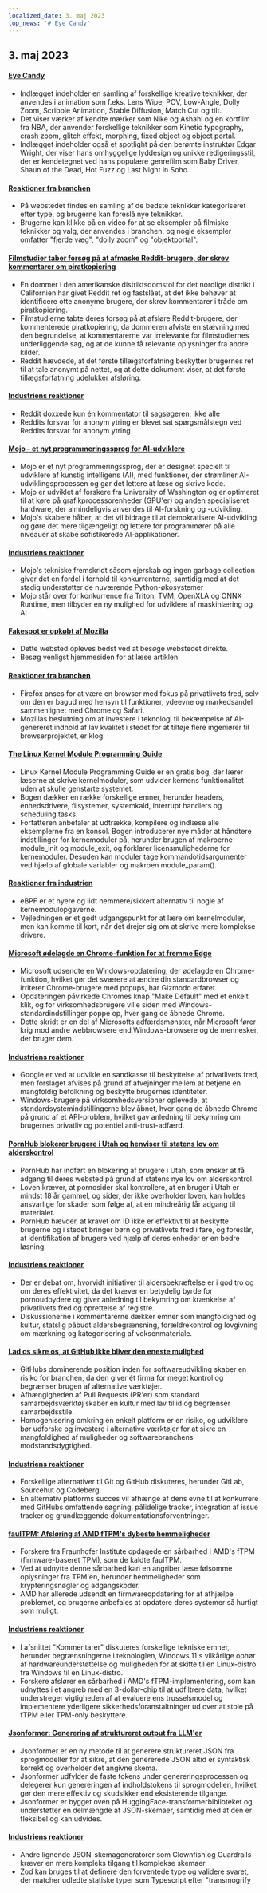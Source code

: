 ```yaml
---
localized_date: 3. maj 2023
top_news: '# Eye Candy'
---
```




<CallToAction />

<Steps>

## 3. maj 2023

#### [Eye Candy](https://eycndy.com)

- Indlægget indeholder en samling af forskellige kreative teknikker, der anvendes i animation som f.eks. Lens Wipe, POV, Low-Angle, Dolly Zoom, Scribble Animation, Stable Diffusion, Match Cut og tilt.
- Det viser værker af kendte mærker som Nike og Ashahi og en kortfilm fra NBA, der anvender forskellige teknikker som Kinetic typography, crash zoom, glitch effekt, morphing, fixed object og object portal.
- Indlægget indeholder også et spotlight på den berømte instruktør Edgar Wright, der viser hans omhyggelige lyddesign og unikke redigeringsstil, der er kendetegnet ved hans populære genrefilm som Baby Driver, Shaun of the Dead, Hot Fuzz og Last Night in Soho.

#### [Reaktioner fra branchen](http://news.ycombinator.com/item?id=35791575)

- På webstedet findes en samling af de bedste teknikker kategoriseret efter type, og brugerne kan foreslå nye teknikker.
- Brugerne kan klikke på en video for at se eksempler på filmiske teknikker og valg, der anvendes i branchen, og nogle eksempler omfatter "fjerde væg", "dolly zoom" og "objektportal".

#### [Filmstudier taber forsøg på at afmaske Reddit-brugere, der skrev kommentarer om piratkopiering](https://arstechnica.com/tech-policy/2023/05/judge-wont-force-reddit-to-identify-anonymous-users-who-discussed-piracy/)

- En dommer i den amerikanske distriktsdomstol for det nordlige distrikt i Californien har givet Reddit ret og fastslået, at det ikke behøver at identificere otte anonyme brugere, der skrev kommentarer i tråde om piratkopiering.
- Filmstudierne tabte deres forsøg på at afsløre Reddit-brugere, der kommenterede piratkopiering, da dommeren afviste en stævning med den begrundelse, at kommentarerne var irrelevante for filmstudiernes underliggende sag, og at de kunne få relevante oplysninger fra andre kilder.
- Reddit hævdede, at det første tillægsforfatning beskytter brugernes ret til at tale anonymt på nettet, og at dette dokument viser, at det første tillægsforfatning udelukker afsløring.

#### [Industriens reaktioner](http://news.ycombinator.com/item?id=35787080)

- Reddit doxxede kun én kommentator til sagsøgeren, ikke alle
- Reddits forsvar for anonym ytring er blevet sat spørgsmålstegn ved Reddits forsvar for anonym ytring

#### [Mojo - et nyt programmeringssprog for AI-udviklere](https://www.modular.com/mojo)

- Mojo er et nyt programmeringssprog, der er designet specielt til udviklere af kunstig intelligens (AI), med funktioner, der strømliner AI-udviklingsprocessen og gør det lettere at læse og skrive kode.
- Mojo er udviklet af forskere fra University of Washington og er optimeret til at køre på grafikprocessorenheder (GPU'er) og anden specialiseret hardware, der almindeligvis anvendes til AI-forskning og -udvikling.
- Mojo's skabere håber, at det vil bidrage til at demokratisere AI-udvikling og gøre det mere tilgængeligt og lettere for programmører på alle niveauer at skabe sofistikerede AI-applikationer.

#### [Industriens reaktioner](http://news.ycombinator.com/item?id=35790367)

- Mojo's tekniske fremskridt såsom ejerskab og ingen garbage collection giver det en fordel i forhold til konkurrenterne, samtidig med at det stadig understøtter de nuværende Python-økosystemer
- Mojo står over for konkurrence fra Triton, TVM, OpenXLA og ONNX Runtime, men tilbyder en ny mulighed for udviklere af maskinlæring og AI

#### [Fakespot er opkøbt af Mozilla](https://www.fakespot.com/post/fakespot-acquired-by-mozilla)

- Dette websted opleves bedst ved at besøge webstedet direkte.
- Besøg venligst hjemmesiden for at læse artiklen.

#### [Reaktioner fra branchen](http://news.ycombinator.com/item?id=35789963)

- Firefox anses for at være en browser med fokus på privatlivets fred, selv om den er bagud med hensyn til funktioner, ydeevne og markedsandel sammenlignet med Chrome og Safari.
- Mozillas beslutning om at investere i teknologi til bekæmpelse af AI-genereret indhold af lav kvalitet i stedet for at tilføje flere ingeniører til browserprojektet, er klog.

#### [The Linux Kernel Module Programming Guide](https://sysprog21.github.io/lkmpg/)

- Linux Kernel Module Programming Guide er en gratis bog, der lærer læserne at skrive kernelmoduler, som udvider kernens funktionalitet uden at skulle genstarte systemet.
- Bogen dækker en række forskellige emner, herunder headers, enhedsdrivere, filsystemer, systemkald, interrupt handlers og scheduling tasks.
- Forfatteren anbefaler at udtrække, kompilere og indlæse alle eksemplerne fra en konsol. Bogen introducerer nye måder at håndtere indstillinger for kernemoduler på, herunder brugen af makroerne module_init og module_exit, og forklarer licensmulighederne for kernemoduler. Desuden kan moduler tage kommandotidsargumenter ved hjælp af globale variabler og makroen module_param().

#### [Reaktioner fra industrien](http://news.ycombinator.com/item?id=35782630)

- eBPF er et nyere og lidt nemmere/sikkert alternativ til nogle af kernemodulopgaverne.
- Vejledningen er et godt udgangspunkt for at lære om kernelmoduler, men kan komme til kort, når det drejer sig om at skrive mere komplekse drivere.

#### [Microsoft ødelagde en Chrome-funktion for at fremme Edge](https://gizmodo.com/microsoft-windows-google-chrome-feature-broken-edge-1850392901)

- Microsoft udsendte en Windows-opdatering, der ødelagde en Chrome-funktion, hvilket gør det sværere at ændre din standardbrowser og irriterer Chrome-brugere med popups, har Gizmodo erfaret.
- Opdateringen påvirkede Chromes knap "Make Default" med et enkelt klik, og for virksomhedsbrugere ville siden med Windows-standardindstillinger poppe op, hver gang de åbnede Chrome.
- Dette skridt er en del af Microsofts adfærdsmønster, når Microsoft fører krig mod andre webbrowsere end Windows-browsere og de mennesker, der bruger dem.

#### [Industriens reaktioner](http://news.ycombinator.com/item?id=35787707)

- Google er ved at udvikle en sandkasse til beskyttelse af privatlivets fred, men forslaget afvises på grund af afvejninger mellem at betjene en mangfoldig befolkning og beskytte brugernes identiteter.
- Windows-brugere på virksomhedsversioner oplevede, at standardsystemindstillingerne blev åbnet, hver gang de åbnede Chrome på grund af et API-problem, hvilket gav anledning til bekymring om brugernes privatliv og potentiel anti-trust-adfærd.

#### [PornHub blokerer brugere i Utah og henviser til statens lov om alderskontrol](https://kslnewsradio.com/2003298/adult-website-pornhub-blocks-users-in-utah-from-accessing-the-site/)

- PornHub har indført en blokering af brugere i Utah, som ønsker at få adgang til deres websted på grund af statens nye lov om alderskontrol.
- Loven kræver, at pornosider skal kontrollere, at en bruger i Utah er mindst 18 år gammel, og sider, der ikke overholder loven, kan holdes ansvarlige for skader som følge af, at en mindreårig får adgang til materialet.
- PornHub hævder, at kravet om ID ikke er effektivt til at beskytte brugerne og i stedet bringer børn og privatlivets fred i fare, og foreslår, at identifikation af brugere ved hjælp af deres enheder er en bedre løsning.

#### [Industriens reaktioner](http://news.ycombinator.com/item?id=35786086)

- Der er debat om, hvorvidt initiativer til aldersbekræftelse er i god tro og om deres effektivitet, da det kræver en betydelig byrde for pornoudbydere og giver anledning til bekymring om krænkelse af privatlivets fred og oprettelse af registre.
- Diskussionerne i kommentarerne dækker emner som mangfoldighed og kultur, statslig påbudt aldersbegrænsning, forældrekontrol og lovgivning om mærkning og kategorisering af voksenmateriale.

#### [Lad os sikre os, at GitHub ikke bliver den eneste mulighed](https://blog.edwardloveall.com/lets-make-sure-github-doesnt-become-the-only-option)

- GitHubs dominerende position inden for softwareudvikling skaber en risiko for branchen, da den giver ét firma for meget kontrol og begrænser brugen af alternative værktøjer.
- Afhængigheden af Pull Requests (PR'er) som standard samarbejdsværktøj skaber en kultur med lav tillid og begrænser samarbejdsstile.
- Homogenisering omkring en enkelt platform er en risiko, og udviklere bør udforske og investere i alternative værktøjer for at sikre en mangfoldighed af muligheder og softwarebranchens modstandsdygtighed.

#### [Industriens reaktioner](http://news.ycombinator.com/item?id=35787102)

- Forskellige alternativer til Git og GitHub diskuteres, herunder GitLab, Sourcehut og Codeberg.
- En alternativ platforms succes vil afhænge af dens evne til at konkurrere med GitHubs omfattende søgning, pålidelige tracker, integration af issue tracker og grundlæggende dokumentationsforventninger.

#### [faulTPM: Afsløring af AMD fTPM's dybeste hemmeligheder](https://arxiv.org/abs/2304.14717)

- Forskere fra Fraunhofer Institute opdagede en sårbarhed i AMD's fTPM (firmware-baseret TPM), som de kaldte faulTPM.
- Ved at udnytte denne sårbarhed kan en angriber læse følsomme oplysninger fra TPM'en, herunder hemmeligheder som krypteringsnøgler og adgangskoder.
- AMD har allerede udsendt en firmwareopdatering for at afhjælpe problemet, og brugerne anbefales at opdatere deres systemer så hurtigt som muligt.

#### [Industriens reaktioner](http://news.ycombinator.com/item?id=35787195)

- I afsnittet "Kommentarer" diskuteres forskellige tekniske emner, herunder begrænsningerne i teknologien, Windows 11's vilkårlige ophør af hardwareunderstøttelse og muligheden for at skifte til en Linux-distro fra Windows til en Linux-distro.
- Forskere afslører en sårbarhed i AMD's fTPM-implementering, som kan udnyttes i et angreb med en 3-dollar-chip til at udfiltrere data, hvilket understreger vigtigheden af at evaluere ens trusselsmodel og implementere yderligere sikkerhedsforanstaltninger ud over at stole på fTPM eller TPM-only beskyttere.

#### [Jsonformer: Generering af struktureret output fra LLM'er](https://github.com/1rgs/jsonformer)

- Jsonformer er en ny metode til at generere struktureret JSON fra sprogmodeller for at sikre, at den genererede JSON altid er syntaktisk korrekt og overholder det angivne skema.
- Jsonformer udfylder de faste tokens under genereringsprocessen og delegerer kun genereringen af indholdstokens til sprogmodellen, hvilket gør den mere effektiv og skudsikker end eksisterende tilgange.
- Jsonformer er bygget oven på HuggingFace-transformerbiblioteket og understøtter en delmængde af JSON-skemaer, samtidig med at den er fleksibel og kan udvides.

#### [Industriens reaktioner](http://news.ycombinator.com/item?id=35790092)

- Andre lignende JSON-skemageneratorer som Clownfish og Guardrails kræver en mere kompleks tilgang til komplekse skemaer
- Zod kan bruges til at definere den forventede type og validere svaret, der matcher udledte statiske typer som Typescript efter "transmogrify

</Steps>

